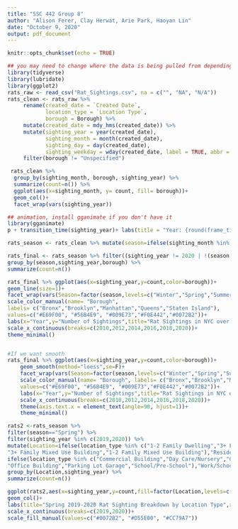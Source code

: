 ---
title: "SSC 442 Group 8"
author: "Alison Ferer, Clay Herwat, Arie Park, Haoyan Lin"
date: "October 9, 2020"
output: pdf_document
---

```{r setup, include=FALSE}
knitr::opts_chunk$set(echo = TRUE)
```

```{r}
## you may need to change where the data is being pulled from depending on where it is stored on your computer
library(tidyverse)
library(lubridate)
library(ggplot2)
rats_raw <- read_csv("Rat_Sightings.csv", na = c("", "NA", "N/A"))
rats_clean <- rats_raw %>%
     rename(created_date = `Created Date`,
            location_type = `Location Type`,
            borough = Borough) %>%
     mutate(created_date = mdy_hms(created_date)) %>%
     mutate(sighting_year = year(created_date),
            sighting_month = month(created_date),
            sighting_day = day(created_date),
            sighting_weekday = wday(created_date, label = TRUE, abbr = FALSE)) %>%
     filter(borough != "Unspecified")
```

```{r}
 rats_clean %>% 
  group_by(sighting_month, borough, sighting_year) %>% 
  summarize(count=n()) %>%
  ggplot(aes(x=sighting_month, y= count, fill= borough))+ 
  geom_col()+ 
  facet_wrap(vars(sighting_year))
```
```{r}
## animation, install gganimate if you don't have it
library(gganimate)
p + transition_time(sighting_year)+ labs(title = "Year: {round(frame_time,digits=0)}")
```

```{r}
rats_season <- rats_clean %>% mutate(season=ifelse(sighting_month %in% c(12,1,2),"Winter",ifelse(sighting_month %in% c(3,4,5),"Spring",ifelse(sighting_month %in% c(6,7,8),"Summer",ifelse(sighting_month %in% c(9,10,11),"Fall",NA)))))

rats_final <- rats_season %>% filter((sighting_year != 2020 | !(season %in% c("Fall","Winter")))) %>% 
group_by(season,sighting_year,borough) %>% 
summarize(count=n())

rats_final %>% ggplot(aes(x=sighting_year,y=count,color=borough))+
geom_line(size=1)+
facet_wrap(vars(Season=factor(season,levels=c("Winter","Spring","Summer","Fall"))))+
scale_color_manual(name= "Borough", 
labels= c("Bronx","Brooklyn","Manhattan","Queens","Staten Island"),
values=c("#E69F00", "#56B4E9", "#009E73","#F0E442","#0072B2"))+
labs(x="Year",y="Number of Sightings",title="Rat Sightings in NYC over Time by Season and Location Type",fill="Borough")+
scale_x_continuous(breaks=c(2010,2012,2014,2016,2018,2020))+
theme_minimal()


#If we want smooth
rats_final %>% ggplot(aes(x=sighting_year,y=count,color=borough))+
    geom_smooth(method="loess",se=F)+
    facet_wrap(vars(Season=factor(season,levels=c("Winter","Spring","Summer","Fall"))))+
    scale_color_manual(name= "Borough", labels= c("Bronx","Brooklyn","Manhattan","Queens","Staten Island"),
    values=c("#E69F00", "#56B4E9", "#009E73","#F0E442","#0072B2"))+
    labs(x="Year",y="Number of Sightings",title="Rat Sightings in NYC over Time by Season and Location Type",fill="Borough")+
    scale_x_continuous(breaks=c(2010,2012,2014,2016,2018,2020))+
    theme(axis.text.x = element_text(angle=90, hjust=1))+
    theme_minimal()
```


```{r}
rats2 <-rats_season %>% 
filter(season=="Spring") %>% 
filter(sighting_year %in% c(2019,2020)) %>% 
mutate(Location=ifelse(location_type %in% c("1-2 Family Dwelling","3+ Family Apt. Building",
"3+ Family Mixed Use Building","1-2 Family Mixed Use Building"),"Residential",
ifelse(location_type %in% c("Commercial Building","Day Care/Nursery","Government Building",
"Office Building","Parking Lot Garage","School/Pre-School"),"Work/School","Other"))) %>% 
group_by(Location,sighting_year) %>% 
summarize(count=n())

ggplot(rats2,aes(x=sighting_year,y=count,fill=factor(Location,levels=c("Work/School","Other","Residential"))))+
geom_col()+
labs(title="Spring 2019-2020 Rat Sighting Breakdown by Location Type",x="Year",y="Number of Sightings",fill="Location")+ 
scale_x_continuous(breaks=c(2019,2020))+
scale_fill_manual(values=c("#0072B2", "#D55E00", "#CC79A7"))
```
